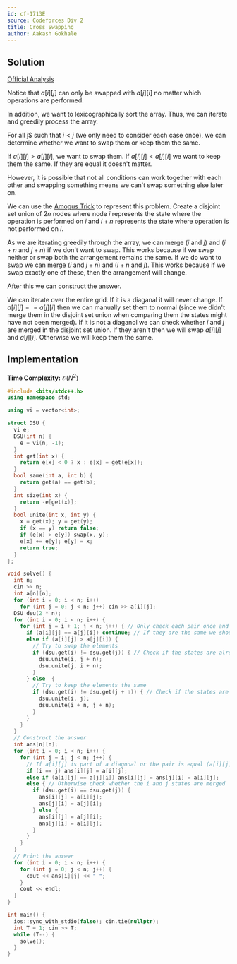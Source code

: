 ```yaml
---
id: cf-1713E
source: Codeforces Div 2
title: Cross Swapping
author: Aakash Gokhale
---
```


## Solution

[Official Analysis](https://codeforces.com/blog/entry/105419)

Notice that $a[i][j]$ can only be swapped with $a[j][i]$ no matter which operations are performed.

In addition, we want to lexicographically sort the array. Thus, we can iterate and greedily process the array.

For all j$ such that $i < j$ (we only need to consider each case once), we can determine whether we want to swap them or keep them the same.

If $a[i][j] > a[j][i]$, we want to swap them. If $a[i][j] < a[j][i]$ we want to keep them the same. If they are equal it doesn't matter.

However, it is possible that not all conditions can work together with each other and swapping something means we can't swap something else later on.

We can use the [Amogus Trick](https://codeforces.com/blog/entry/106407) to represent this problem. Create a disjoint set union of $2n$ nodes where node $i$ represents the state where the operation is performed on $i$ and $i + n$ represents the state where operation is not performed on $i$.

As we are iterating greedily through the array, we can merge ($i$ and $j$) and ($i + n$ and $j + n$) if we don't want to swap. This works because if we swap neither or swap both the arrangement remains the same.
If we do want to swap we can merge ($i$ and $j + n$) and ($i + n$ and $j$). This works because if we swap exactly one of these, then the arrangement will change. 

After this we can construct the answer.

We can iterate over the entire grid. If it is a diaganal it will never change. If $a[i][j] == a[j][i]$ then we can manually set them to normal (since we didn't merge them in the disjoint set union when comparing them the states might have not been merged). If it is not a diaganol we can check whether $i$ and $j$ are merged in the disjoint set union. If they aren't then we will swap $a[i][j]$ and $a[j][i]$. Otherwise we will keep them the same.

## Implementation

**Time Complexity:** $\mathcal{O}(N^2)$

<LanguageSection>

<CPPSection>

```cpp
#include <bits/stdc++.h>
using namespace std;

using vi = vector<int>;

struct DSU {
  vi e;
  DSU(int n) {
    e = vi(n, -1);
  }
  int get(int x) {
    return e[x] < 0 ? x : e[x] = get(e[x]);
  }
  bool same(int a, int b) {
    return get(a) == get(b);
  }
  int size(int x) {
    return -e[get(x)];
  }
  bool unite(int x, int y) {
    x = get(x); y = get(y);
    if (x == y) return false;
    if (e[x] > e[y]) swap(x, y);
    e[x] += e[y]; e[y] = x;
    return true;
  }
};

void solve() {
  int n;
  cin >> n;
  int a[n][n];
  for (int i = 0; i < n; i++)
    for (int j = 0; j < n; j++) cin >> a[i][j];
  DSU dsu(2 * n);
  for (int i = 0; i < n; i++) {
    for (int j = i + 1; j < n; j++) { // Only check each pair once and diagnals don't matter
      if (a[i][j] == a[j][i]) continue; // If they are the same we should not merge either way because it could affect later merges
      else if (a[i][j] > a[j][i]) {
        // Try to swap the elements
        if (dsu.get(i) != dsu.get(j)) { // Check if the states are already merged the opposite way
          dsu.unite(i, j + n);
          dsu.unite(j, i + n);
        }
      } else  {
        // Try to keep the elements the same
        if (dsu.get(i) != dsu.get(j + n)) { // Check if the states are already merged the opposite way
          dsu.unite(i, j);
          dsu.unite(i + n, j + n);
        }
      }
    }
  }
  // Construct the answer
  int ans[n][n];
  for (int i = 0; i < n; i++) {
    for (int j = i; j < n; j++) {
      // If a[i][j] is part of a diagonal or the pair is equal (a[i][j] == a[j][i]), manually set it to be the same as the original array
      if (i == j) ans[i][j] = a[i][j];
      else if (a[i][j] == a[j][i]) ans[i][j] = ans[j][i] = a[i][j];
      else { // Otherwise check whether the i and j states are merged
        if (dsu.get(i) == dsu.get(j)) {
          ans[i][j] = a[i][j];
          ans[j][i] = a[j][i];
        } else {
          ans[i][j] = a[j][i];
          ans[j][i] = a[i][j];
        }
      }
    }
  }
  // Print the answer
  for (int i = 0; i < n; i++) {
    for (int j = 0; j < n; j++) {
      cout << ans[i][j] << " ";
    }
    cout << endl;
  }
}

int main() { 
  ios::sync_with_stdio(false); cin.tie(nullptr);
  int T = 1; cin >> T;
  while (T--) {
    solve();
  }
}
```

</CPPSection>

</LanguageSection>
